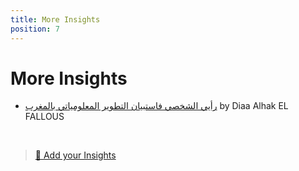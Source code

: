 ```yaml
---
title: More Insights
position: 7
---
```


# More Insights

- [رأيي الشخصي فاستبيان التطوير المعلومياتي بالمغرب](https://www.linkedin.com/pulse/%25D8%25B1%25D8%25A3%25D9%258A%25D9%258A-%25D8%25A7%25D9%2584%25D8%25B4%25D8%25AE%25D8%25B5%25D9%258A-%25D9%2581%25D8%25A7%25D8%25B3%25D8%25AA%25D8%25A8%25D9%258A%25D8%25A7%25D9%2586-%25D8%25A7%25D9%2584%25D8%25AA%25D8%25B7%25D9%2588%25D9%258A%25D8%25B1-%25D8%25A7%25D9%2584%25D9%2585%25D8%25B9%25D9%2584%25D9%2588%25D9%2585%25D9%258A%25D8%25A7%25D8%25AA%25D9%258A-%25D8%25A8%25D8%25A7%25D9%2584%25D9%2585%25D8%25BA%25D8%25B1%25D8%25A8-el-fallous/?trackingId=CIH6Y5XNRFWwarBwdYBjVA%3D%3D) by Diaa Alhak EL FALLOUS

<br />

> [👋 Add your Insights](https://github.com/geeksblabla/stateofdev.ma/blob/master/results/2021/sections/more.mdx)

